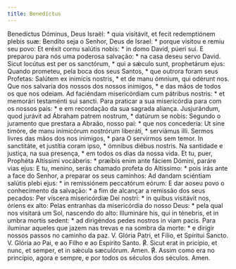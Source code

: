 ```yaml
---
title: Benedíctus
---
```


<div class="grid grid-cols-2 gap-5">
  <span class="text-justify">
    Benedíctus Dóminus, Deus Israël: * quia visitávit, et fecit redemptiónem
    plebis suæ:
  </span>
  <span class="text-justify">
    Bendito seja o Senhor, Deus de Israel: * porque visitou e remiu seu povo:
  </span>
  <span class="text-justify">
    Et eréxit cornu salútis nobis: * in domo David, púeri sui.
  </span>
  <span class="text-justify">
    E preparou para nós uma poderosa salvação: * na casa deseu servo David.
  </span>
  <span class="text-justify">
    Sicut locútus est per os sanctórum, * qui a sǽculo sunt, prophetárum ejus:
  </span>
  <span class="text-justify">
    Quando prometeu, pela boca dos seus Santos, * que outrora foram seus
    Profetas:
  </span>
  <span class="text-justify">
    Salútem ex inimícis nostris, * et de manu ómnium, qui odérunt nos.
  </span>
  <span class="text-justify">
    Que nos salvaria dos nossos dos nossos inimigos, * e das mãos de todos os
    que nos odeiam.
  </span>
  <span class="text-justify">
    Ad faciéndam misericórdiam cum pátribus nostris: * et memorári testaménti
    sui sancti.
  </span>
  <span class="text-justify">
    Para praticar a sua misericórdia para com os nossos pais: * e em recordação
    da sua sagrada aliança.
  </span>
  <span class="text-justify">
    Jusjurándum, quod jurávit ad Ábraham patrem nostrum, * datúrum se nobis:
  </span>
  <span class="text-justify">
    Segundo o juramento que prestara a Abraão, nosso pai: * que nos concederia:
  </span>
  <span class="text-justify">
    Ut sine timóre, de manu inimicórum nostrórum liberáti, * serviámus illi.
  </span>
  <span class="text-justify">
    Sermos livres das mãos dos nos inimigos, * para O servirmos sem temor.
  </span>
  <span class="text-justify">
    In sanctitáte, et justítia coram ipso, * ómnibus diébus nostris.
  </span>
  <span class="text-justify">
    Na santidade e justiça, na sua presença, * em todos os dias da nossa vida.
  </span>
  <span class="text-justify">
    Et tu, puer, Prophéta Altíssimi vocáberis: * præíbis enim ante fáciem
    Dómini, paráre vias ejus:
  </span>
  <span class="text-justify">
    E tu, menino, serás chamado profeta do Altíssimo: * pois irás ante a face do
    Senhor, a preparar os seus caminhos:
  </span>
  <span class="text-justify">
    Ad dandam sciéntiam salútis plebi ejus: * in remissiónem peccatórum eórum:
  </span>
  <span class="text-justify">
    E dar aoseu povo o conhecimento da salvação: * a fim de alcançar a remissão
    dos seus pecados:
  </span>
  <span class="text-justify">
    Per víscera misericórdiæ Dei nostri: * in quibus visitávit nos, óriens ex
    alto:
  </span>
  <span class="text-justify">
    Pelas entranhas da misericórdia do nosso Deus: * pela qual nos visitará um
    Sol, nascendo do alto:
  </span>
  <span class="text-justify">
    Illumináre his, qui in ténebris, et in umbra mortis sedent: * ad dirigéndos
    pedes nostros in viam pacis.
  </span>
  <span class="text-justify">
    Para iluminar aqueles que jazem nas trevas e na sombra da morte: * e dirigir
    nossos passos no caminho da paz.
  </span>
  <span class="text-justify">
    V. Glória Patri, et Fílio, et Spíritui Sancto.
  </span>
  <span class="text-justify">
    V. Glória ao Pai, e ao Filho e ao Espírito Santo.
  </span>
  <span class="text-justify">
    <span class="text-red-500">℟.</span> Sicut erat in pricípio, et nunc, et
    semper, et in sǽcula sæculórum. Amen.
  </span>
  <span class="text-justify">
    <span class="text-red-500">℟.</span> Assim como era no princípio, agora e
    sempre, e por todos os séculos dos séculos. Amen.
  </span>
</div>
